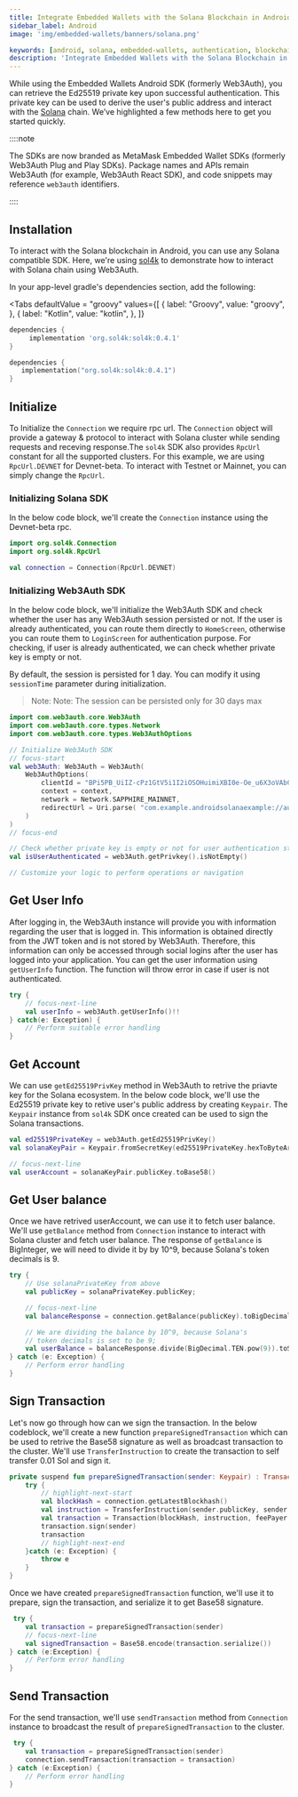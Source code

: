 ```yaml
---
title: Integrate Embedded Wallets with the Solana Blockchain in Android
sidebar_label: Android
image: 'img/embedded-wallets/banners/solana.png'

keywords: [android, solana, embedded-wallets, authentication, blockchain]
description: 'Integrate Embedded Wallets with the Solana Blockchain in Android | Embedded Wallets'
---
```



While using the Embedded Wallets Android SDK (formerly Web3Auth), you can retrieve the Ed25519 private key upon successful authentication. This private key can be used to derive the user's public address and interact with the [Solana](https://solana.org/) chain. We’ve highlighted a few methods here to get you started quickly.

::::note

The SDKs are now branded as MetaMask Embedded Wallet SDKs (formerly Web3Auth Plug and Play SDKs). Package names and APIs remain Web3Auth (for example, Web3Auth React SDK), and code snippets may reference `web3auth` identifiers.

::::

## Installation

To interact with the Solana blockchain in Android, you can use any Solana compatible SDK. Here, we're using [sol4k](https://github.com/sol4k/sol4k) to demonstrate how to interact with Solana chain using Web3Auth.

In your app-level gradle's dependencies section, add the following:

<Tabs defaultValue = "groovy"
  values={[
    { label: "Groovy", value: "groovy", },
    { label: "Kotlin", value: "kotlin", },
  ]}
>

<TabItem value="groovy">

```groovy
dependencies {
     implementation 'org.sol4k:sol4k:0.4.1'
}
```

</TabItem>

<TabItem value="kotlin">

```kotlin
dependencies {
   implementation("org.sol4k:sol4k:0.4.1")
}
```

</TabItem>
</Tabs>

## Initialize

To Initialize the `Connection` we require rpc url. The `Connection` object will provide a gateway & protocol to interact with Solana cluster while sending requests and receving response.The `sol4k` SDK also provides `RpcUrl` constant for all the supported clusters. For this example, we are using `RpcUrl.DEVNET` for Devnet-beta. To interact with Testnet or Mainnet, you can simply change the `RpcUrl`.

### Initializing Solana SDK

In the below code block, we'll create the `Connection` instance using the Devnet-beta rpc.

```kotlin
import org.sol4k.Connection
import org.sol4k.RpcUrl

val connection = Connection(RpcUrl.DEVNET)
```

### Initializing Web3Auth SDK

In the below code block, we'll initialize the Web3Auth SDK and check whether the user has any Web3Auth session persisted or not. If the user is already authenticated, you can route them directly to `HomeScreen`, otherwise you can route them to `LoginScreen` for authentication purpose. For checking, if user is already authenticated, we can check whether private key is empty or not.

By default, the session is persisted for 1 day. You can modify it using `sessionTime` parameter during initialization.

> Note: Note: The session can be persisted only for 30 days max

```kotlin
import com.web3auth.core.Web3Auth
import com.web3auth.core.types.Network
import com.web3auth.core.types.Web3AuthOptions

// Initialize Web3Auth SDK
// focus-start
val web3Auth: Web3Auth = Web3Auth(
    Web3AuthOptions(
        clientId = "BPi5PB_UiIZ-cPz1GtV5i1I2iOSOHuimiXBI0e-Oe_u6X3oVAbCiAZOTEBtTXw4tsluTITPqA8zMsfxIKMjiqNQ",
        context = context,
        network = Network.SAPPHIRE_MAINNET,
        redirectUrl = Uri.parse( "com.example.androidsolanaexample://auth")
    )
)
// focus-end

// Check whether private key is empty or not for user authentication status.
val isUserAuthenticated = web3Auth.getPrivkey().isNotEmpty()

// Customize your logic to perform operations or navigation
```

## Get User Info

After logging in, the Web3Auth instance will provide you with information regarding the user that is logged in. This information is obtained directly from the JWT token and is not stored by Web3Auth. Therefore, this information can only be accessed through social logins after the user has logged into your application. You can get the user information using `getUserInfo` function. The function will throw error in case if user is not authenticated.

```kotlin
try {
    // focus-next-line
    val userInfo = web3Auth.getUserInfo()!!
} catch(e: Exception) {
    // Perform suitable error handling
}
```

## Get Account

We can use `getEd25519PrivKey` method in Web3Auth to retrive the priavte key for the Solana ecosystem. In the below code block, we'll use the Ed25519 private key to retive user's public address by creating `Keypair`. The `Keypair` instance from `sol4k` SDK once created can be used to sign the Solana transactions.

```kotlin
val ed25519PrivateKey = web3Auth.getEd25519PrivKey()
val solanaKeyPair = Keypair.fromSecretKey(ed25519PrivateKey.hexToByteArray())

// focus-next-line
val userAccount = solanaKeyPair.publicKey.toBase58()
```

## Get User balance

Once we have retrived userAccount, we can use it to fetch user balance. We'll use `getBalance` method from `Connection` instance to interact with Solana cluster and fetch user balance. The response of `getBalance` is BigInteger, we will need to divide it by by 10^9, because Solana's token decimals is 9.

```kotlin
try {
    // Use solanaPrivateKey from above
    val publicKey = solanaPrivateKey.publicKey;

    // focus-next-line
    val balanceResponse = connection.getBalance(publicKey).toBigDecimal()

    // We are dividing the balance by 10^9, because Solana's
    // token decimals is set to be 9;
    val userBalance = balanceResponse.divide(BigDecimal.TEN.pow(9)).toString()
} catch (e: Exception) {
    // Perform error handling
}
```

## Sign Transaction

Let's now go through how can we sign the transaction. In the below codeblock, we'll create a new function `prepareSignedTransaction` which can be used to retrive the Base58 signature as well as broadcast transaction to the cluster. We'll use `TransferInstruction` to create the transaction to self transfer 0.01 Sol and sign it.

```kotlin
private suspend fun prepareSignedTransaction(sender: Keypair) : Transaction = withContext(Dispatchers.IO) {
    try {
        // highlight-next-start
        val blockHash = connection.getLatestBlockhash()
        val instruction = TransferInstruction(sender.publicKey, sender.publicKey, lamports = 10000000)
        val transaction = Transaction(blockHash, instruction, feePayer = sender.publicKey)
        transaction.sign(sender)
        transaction
        // highlight-next-end
    }catch (e: Exception) {
        throw e
    }
}
```

Once we have created `prepareSignedTransaction` function, we'll use it to prepare, sign the transaction, and serialize it to get Base58 signature.

```kotlin
 try {
    val transaction = prepareSignedTransaction(sender)
    // focus-next-line
    val signedTransaction = Base58.encode(transaction.serialize())
} catch (e:Exception) {
    // Perform error handling
}
```

## Send Transaction

For the send transaction, we'll use `sendTransaction` method from `Connection` instance to broadcast the result of `prepareSignedTransaction` to the cluster.

```kotlin
 try {
    val transaction = prepareSignedTransaction(sender)
    connection.sendTransaction(transaction = transaction)
} catch (e:Exception) {
    // Perform error handling
}
```
